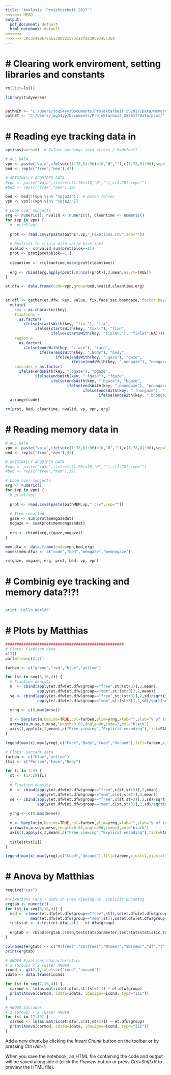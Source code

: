 ```yaml
---
title: "Analysis 'Projektarbeit 2017'"
<<<<<<< HEAD
output:
  pdf_document: default
  html_notebook: default
=======
>>>>>>> 38cdc490b7ca6130b82c573c18f92d969345c368
---
```


# # Clearing work enviroment, setting libraries and constants
```r
rm(list=ls())

library(tidyverse)


pathMEM <- "C:/Users/jog54yy/Documents/Projektarbeit_SS2017/Data/Memory/"
pathET <- "C:/Users/jog54yy/Documents/Projektarbeit_SS2017/Data/prot/"

```



# # Reading eye tracking data in 
```r
options(warn=0)  # 2=Turn warnings into errors / 0=default

# ALL DATA
vpn <- paste("vpja",ifelse(c(1:78,81:96)<10,"0",""),c(1:78,81:96),sep="")
bed <- rep(c("free","mem"),47)

# ORIGINALLY ACQUIRED DATA
#vpn <- paste("vpja",ifelse(c(1:78)<10,"0",""),c(1:78),sep="")
#bed <- rep(c("free","mem"),39)

bed <- bed[!(vpn %in% "vpja23")]  # Daten fehlen
vpn <- vpn[!(vpn %in% "vpja23")]  

# Loop over subjects
erg <- numeric(); nvalid <- numeric(); cleantime <- numeric()
for (vp in vpn) {
  #  print(vp)
  
  prot <- read.csv2(paste(pathET,vp,"_Fixations.csv",sep=""))
  
  # Restrict to trials with valid baseline?
  nvalid <- c(nvalid,sum(prot$blok==1))
  prot <- prot[prot$blok==1,]
  
  cleantime <- c(cleantime,mean(prot$cleantime))
  
  erg <- rbind(erg,apply(prot[,8:ncol(prot)],2,mean,na.rm=TRUE))
}

et.dfw <- data.frame(code=vpn,group=bed,nvalid,cleantime,erg) 
  

et.dfl <- gather(et.dfw, key, value, fix.face:sac.bnongaze, factor_key=TRUE) %>% 
  mutate(
    key = as.character(key),
    fixations =
      as.factor(
        ifelse(startsWith(key, "fix."), "fix",
             ifelse(startsWith(key, "fixn."), "fixn",
                    ifelse(startsWith(key, "fixlat."), "fixlat",NA)))),
    region = 
      as.factor(
        ifelse(endsWith(key, ".face"), "face",
               ifelse(endsWith(key, ".body"), "body",
                      ifelse(endsWith(key, ".gaze"), "gaze",
                             ifelse(endsWith(key, ".nongaze"), "nongaze", NA))))),
    saccades = as.factor(
      ifelse(endsWith(key, ".pgaze"), "pgaze",
             ifelse(endsWith(key, ".fgaze"), "fgaze",
                    ifelse(endsWith(key, ".bgaze"), "bgaze",
                           ifelse(endsWith(key, ".pnongaze"), "pnongaze",
                                  ifelse(endsWith(key, ".fnongaze"), "fnongaze",
                                         ifelse(endsWith(key, ".bnongaze"), "bnongaze", NA)))))))) %>% 
  arrange(code)

rm(prot, bed, cleantime, nvalid, vp, vpn, erg)
```



# # Reading memory data in
```r

# ALL DATA
vpn <- paste("vpja",ifelse(c(1:78,81:96)<10,"0",""),c(1:78,81:96),sep="")
bed <- rep(c("free","mem"),47)

# ORIGINALLY ACQUIRED DATA
#vpn <- paste("vpja",ifelse(c(1:78)<10,"0",""),c(1:78),sep="")
#bed <- rep(c("free","mem"),39)

# Loop over subjects
erg <- numeric()
for (vp in vpn) {
  # print(vp)
  
  prot <- read.csv2(paste(pathMEM,vp,".csv",sep=""))
  
  # Item recalled
  gaze <- sum(prot$memgazedat)
  nogaze <- sum(prot$memnongazedat)
  
  erg <- rbind(erg,c(gaze,nogaze))
}

mem.dfw <- data.frame(code=vpn,bed,erg)               
names(mem.dfw) <- c("code","bed","memgaze","memnogaze")

rm(gaze, nogaze, erg, prot, bed, vp, vpn)
```



# # Combinig eye tracking and memory data?!?!
```r



```

```python
print 'Hello World!'
```





# # Plots by Matthias 
```r
####################################################
# Plots: Fixation data
x11()
par(mfrow=c(2,3))

farben <- c("green","red","blue","yellow")

for (st in seq(5,16,4)) {
  # Fixation density
  m  <- cbind(apply(et.dfw[et.dfw$group=="free",st:(st+3)],2,mean),
              apply(et.dfw[et.dfw$group=="mem",st:(st+3)],2,mean))
  se <- cbind(apply(et.dfw[et.dfw$group=="free",st:(st+3)],2,sd)/sqrt(sum(et.dfw$group=="free")),
              apply(et.dfw[et.dfw$group=="mem",st:(st+3)],2,sd)/sqrt(sum(et.dfw$group=="mem")))

  yrng <- c(0,max(m+se))
  
  x <- barplot(m,beside=TRUE,col=farben,ylim=yrng,xlab="",ylab="% of total fixation time")
  arrows(x,m-se,x,m+se,length=0.03,angle=90,code=3,col="black")
  axis(1,apply(x,2,mean),c("Free viewing","Explicit encoding"),tick=FALSE)
}

legend(max(x),max(yrng),c("Face","Body","Cued","Uncued"),fill=farben,xjust=1,yjust=1)

# Plots: Saccade data
farben <- c("blue","yellow")
ttxt <- c("Person","Face","Body")

for (i in 1:3) {
  st <- (17:19)[i]
  
  # Fixation density
  m  <- cbind(apply(et.dfw[et.dfw$group=="free",c(st,st+3)],2,mean),
              apply(et.dfw[et.dfw$group=="mem",c(st,st+3)],2,mean))
  se <- cbind(apply(et.dfw[et.dfw$group=="free",c(st,st+3)],2,sd)/sqrt(sum(et.dfw$group=="free")),
              apply(et.dfw[et.dfw$group=="mem",c(st,st+3)],2,sd)/sqrt(sum(et.dfw$group=="mem")))
  
  yrng <- c(0,max(m+se))
  
  x <- barplot(m,beside=TRUE,col=farben,ylim=yrng,xlab="",ylab="% of total fixation time")
  arrows(x,m-se,x,m+se,length=0.03,angle=90,code=3,col="black")
  axis(1,apply(x,2,mean),c("Free viewing","Explicit encoding"),tick=FALSE)
  
  title(ttxt[i])
}

legend(max(x),max(yrng),c("Cued","Uncued"),fill=farben,xjust=1,yjust=1)
```


# # Anova by Matthias
```r
require("car")

# Fixations Face + Body in Free Viewing vs. Explicit Encoding
ergtab <- numeric()
for (st in seq(5,16,4)) {
  msd <- c(mean(et.dfw[et.dfw$group=="free",st]),sd(et.dfw[et.dfw$group=="free",st]),
           mean(et.dfw[et.dfw$group=="mem",st]),sd(et.dfw[et.dfw$group=="mem",st]))
  teststat <- t.test(et.dfw[,st] ~ et.dfw$group)
  
  ergtab <- rbind(ergtab,c(msd,teststat$parameter,teststat$statistic,teststat$p.value))
}

colnames(ergtab) <- c("M(free)","SD(free)","M(mem)","SD(mem)","df","t","p")
print(ergtab)

# ANOVA Fixations characteristics
# 2 (Group) x 2 (Gaze) ANOVA
icond <- gl(2,1,labels=c("cued","uncued"))
idata <- data.frame(icond)

for (st in seq(7,16,4)) {
  carmod <- lm(as.matrix(et.dfw[,st:(st+1)]) ~ et.dfw$group)
  print(Anova(carmod, idata=idata, idesign=~icond, type="III"))
}

# ANOVA Saccades
# 2 (Group) x 2 (Gaze) ANOVA
for (st in 17:19) {
  carmod <- lm(as.matrix(et.dfw[,c(st,st+3)]) ~ et.dfw$group)
  print(Anova(carmod, idata=idata, idesign=~icond, type="III"))
}

```






Add a new chunk by clicking the *Insert Chunk* button on the toolbar or by pressing *Ctrl+Alt+I*.

When you save the notebook, an HTML file containing the code and output will be saved alongside it (click the *Preview* button or press *Ctrl+Shift+K* to preview the HTML file).







